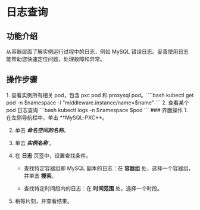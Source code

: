 # 日志查询

## 功能介绍
从容器层面了解实例运行过程中的日志，例如 MySQL 错误日志。妥善使用日志能帮助您快速定位问题，处理故障和异常。

## 操作步骤
<Tabs>
<Tab label="CLI">
1. 查看实例所有相关 pod，包含 pxc pod 和 proxysql pod。
```bash
kubectl get pod -n $namespace -l "middleware.instance/name=$name"
```
2. 查看某个 pod 日志查询
```bash
kubectl logs -n $namespace $pod
```
</Tab>

<Tab label="Web Console">
### 界面操作
1. 在左侧导航栏中，单击 **MySQL-PXC**。

2. 单击 ***命名空间的名称***。

2. 单击 ***实例名称*** 。
    
3. 在 **日志** 页签中，设置查找条件。

    * 查找特定容器组即 MySQL 副本的日志：在 **容器组** 处，选择一个容器组，并单击 **搜索**。
    
    * 查找特定时间段内的日志：在 **时间范围** 处，选择一个时段。

4. 稍等片刻，并查看结果。
</Tab>
</Tabs>

